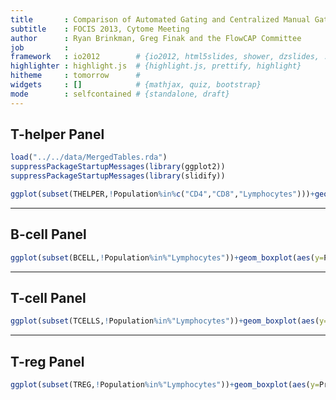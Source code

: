 ```yaml
---
title       : Comparison of Automated Gating and Centralized Manual Gating
subtitle    : FOCIS 2013, Cytome Meeting
author      : Ryan Brinkman, Greg Finak and the FlowCAP Committee
job         : 
framework   : io2012        # {io2012, html5slides, shower, dzslides, ...}
highlighter : highlight.js  # {highlight.js, prettify, highlight}
hitheme     : tomorrow      # 
widgets     : []            # {mathjax, quiz, bootstrap}
mode        : selfcontained # {standalone, draft}
---
```


## T-helper Panel
  
```r
load("../../data/MergedTables.rda")
suppressPackageStartupMessages(library(ggplot2))
suppressPackageStartupMessages(library(slidify))

```
```r
ggplot(subset(THELPER,!Population%in%c("CD4","CD8","Lymphocytes")))+geom_boxplot(aes(y=Proportion,x=Center,fill=Method))+facet_wrap(~Population,scales="free_y")+scale_x_discrete(name="Center",labels=LETTERS[1:7])

```

---

## B-cell Panel

```r
ggplot(subset(BCELL,!Population%in%"Lymphocytes"))+geom_boxplot(aes(y=Proportion,x=Center,fill=Method))+facet_wrap(~Population,scales="free_y")+scale_x_discrete(name="Center",labels=LETTERS[1:7])

```


---

## T-cell Panel

```r
ggplot(subset(TCELLS,!Population%in%"Lymphocytes"))+geom_boxplot(aes(y=Proportion,x=Center,fill=Method))+facet_wrap(~Population,scales="free_y")+scale_x_discrete(name="Center",labels=LETTERS[1:7])

```


---


## T-reg Panel

```r
ggplot(subset(TREG,!Population%in%"Lymphocytes"))+geom_boxplot(aes(y=Proportion,x=Center,fill=Method))+facet_wrap(~Population,scales="free_y")+scale_x_discrete(name="Center",labels=LETTERS[1:7])

```
